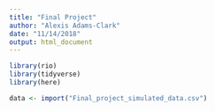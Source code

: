 ```yaml
---
title: "Final Project"
author: "Alexis Adams-Clark"
date: "11/14/2018"
output: html_document
---
```


```r
library(rio)
library(tidyverse)
library(here)

data <- import("Final_project_simulated_data.csv")
```


